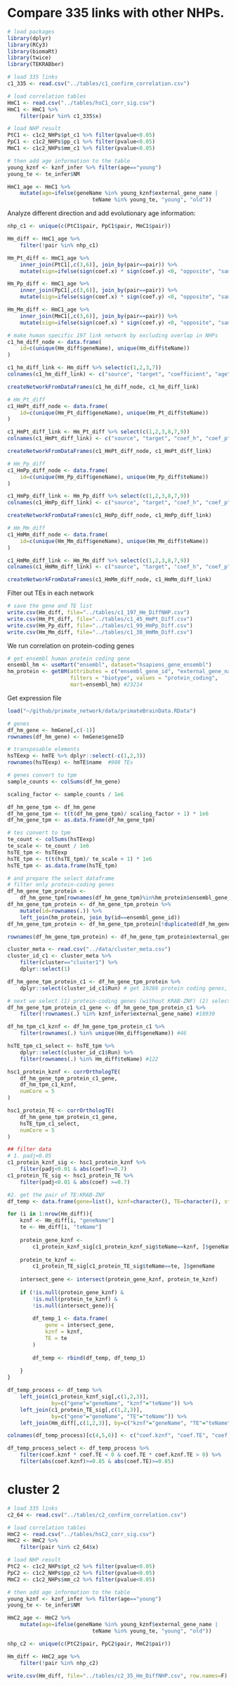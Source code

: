 # Compare 335 links with other NHPs.

```r
# load packages
library(dplyr)
library(RCy3)
library(biomaRt)
library(twice)
library(TEKRABber)
```

```r
# load 335 links
c1_335 <- read.csv("../tables/c1_confirm_correlation.csv")

# load correlation tables
HmC1 <- read.csv("../tables/hsC1_corr_sig.csv")
HmC1 <- HmC1 %>% 
    filter(pair %in% c1_335$x)

# load NHP result
PtC1 <- c1c2_NHPs$pt_c1 %>% filter(pvalue<0.05)
PpC1 <- c1c2_NHPs$pp_c1 %>% filter(pvalue<0.05)
MmC1 <- c1c2_NHPs$mm_c1 %>% filter(pvalue<0.05)

# then add age information to the table
young_kznf <- kznf_infer %>% filter(age=="young")
young_te <- te_infer$NM

HmC1_age <- HmC1 %>%
    mutate(age=ifelse(geneName %in% young_kznf$external_gene_name |
                           teName %in% young_te, "young", "old"))
```

Analyze different direction and add evolutionary age information:

```r
nhp_c1 <- unique(c(PtC1$pair, PpC1$pair, MmC1$pair))

Hm_diff <- HmC1_age %>%
    filter(!pair %in% nhp_c1)

Hm_Pt_diff <- HmC1_age %>%
    inner_join(PtC1[,c(3,6)], join_by(pair==pair)) %>%
    mutate(sign=ifelse(sign(coef.x) * sign(coef.y) <0, "opposite", "same"))

Hm_Pp_diff <- HmC1_age %>%
    inner_join(PpC1[,c(3,6)], join_by(pair==pair)) %>%
    mutate(sign=ifelse(sign(coef.x) * sign(coef.y) <0, "opposite", "same"))

Hm_Mm_diff <- HmC1_age %>%
    inner_join(MmC1[,c(3,6)], join_by(pair==pair)) %>%
    mutate(sign=ifelse(sign(coef.x) * sign(coef.y) <0, "opposite", "same"))
```

```r
# make human specific 197 link network by excluding overlap in NHPs
c1_hm_diff_node <- data.frame(
    id=c(unique(Hm_diff$geneName), unique(Hm_diff$teName))
)

c1_hm_diff_link <- Hm_diff %>% select(c(1,2,3,7))
colnames(c1_hm_diff_link) <- c("source", "target", "coefficient", "age")

createNetworkFromDataFrames(c1_hm_diff_node, c1_hm_diff_link)

# Hm_Pt_diff
c1_HmPt_diff_node <- data.frame(
    id=c(unique(Hm_Pt_diff$geneName), unique(Hm_Pt_diff$teName))
)

c1_HmPt_diff_link <- Hm_Pt_diff %>% select(c(1,2,3,8,7,9))
colnames(c1_HmPt_diff_link) <- c("source", "target", "coef_h", "coef_p", "age", "sign")

createNetworkFromDataFrames(c1_HmPt_diff_node, c1_HmPt_diff_link)

# Hm_Pp_diff
c1_HmPp_diff_node <- data.frame(
    id=c(unique(Hm_Pp_diff$geneName), unique(Hm_Pp_diff$teName))
)

c1_HmPp_diff_link <- Hm_Pp_diff %>% select(c(1,2,3,8,7,9))
colnames(c1_HmPp_diff_link) <- c("source", "target", "coef_h", "coef_p", "age", "sign")

createNetworkFromDataFrames(c1_HmPp_diff_node, c1_HmPp_diff_link)

# Hm_Mm_diff
c1_HmMm_diff_node <- data.frame(
    id=c(unique(Hm_Mm_diff$geneName), unique(Hm_Mm_diff$teName))
)

c1_HmMm_diff_link <- Hm_Mm_diff %>% select(c(1,2,3,8,7,9))
colnames(c1_HmMm_diff_link) <- c("source", "target", "coef_h", "coef_p", "age", "sign")

createNetworkFromDataFrames(c1_HmMm_diff_node, c1_HmMm_diff_link)
```

Filter out TEs in each network

```r
# save the gene and TE list
write.csv(Hm_diff, file="../tables/c1_197_Hm_DiffNHP.csv")
write.csv(Hm_Pt_diff, file="../tables/c1_45_HmPt_Diff.csv")
write.csv(Hm_Pp_diff, file="../tables/c1_99_HmPp_Diff.csv")
write.csv(Hm_Mm_diff, file="../tables/c1_30_HmMm_Diff.csv")
```

We run correlation on protein-coding genes

```r
# get ensembl human protein coding gene
ensembl_hm <- useMart("ensembl", dataset="hsapiens_gene_ensembl")
hm_protein <- getBM(attributes = c("ensembl_gene_id", "external_gene_name"),
                    filters = "biotype", values = "protein_coding",
                    mart=ensembl_hm) #23214
```

Get expression file

```r
load("~/github/primate_network/data/primateBrainData.RData")

# genes
df_hm_gene <- hmGene[,c(-1)]
rownames(df_hm_gene) <- hmGene$geneID

# transposable elements
hsTEexp <- hmTE %>% dplyr::select(-c(1,2,3))
rownames(hsTEexp) <- hmTE$name  #908 TEs

# genes convert to tpm
sample_counts <- colSums(df_hm_gene)

scaling_factor <- sample_counts / 1e6

df_hm_gene_tpm <- df_hm_gene
df_hm_gene_tpm <- t(t(df_hm_gene_tpm)/ scaling_factor + 1) * 1e6
df_hm_gene_tpm <- as.data.frame(df_hm_gene_tpm)

# tes convert to tpm
te_count <- colSums(hsTEexp)
te_scale <- te_count / 1e6
hsTE_tpm <- hsTEexp
hsTE_tpm <- t(t(hsTE_tpm)/ te_scale + 1) * 1e6
hsTE_tpm <- as.data.frame(hsTE_tpm)

# and prepare the select dataframe
# filter only protein-coding genes
df_hm_gene_tpm_protein <- 
    df_hm_gene_tpm[rownames(df_hm_gene_tpm)%in%hm_protein$ensembl_gene_id,]
df_hm_gene_tpm_protein <- df_hm_gene_tpm_protein %>%
    mutate(id=rownames(.)) %>%
    left_join(hm_protein, join_by(id==ensembl_gene_id))
df_hm_gene_tpm_protein <- df_hm_gene_tpm_protein[!duplicated(df_hm_gene_tpm_protein$external_gene_name),]

rownames(df_hm_gene_tpm_protein) <- df_hm_gene_tpm_protein$external_gene_name

cluster_meta <- read.csv("../data/cluster_meta.csv")
cluster_id_c1 <- cluster_meta %>% 
    filter(cluster=="cluster1") %>%
    dplyr::select(1)

df_hm_gene_tpm_protein_c1 <- df_hm_gene_tpm_protein %>%
    dplyr::select(cluster_id_c1$Run) # get 19266 protein coding genes, and 40 sample

# next we select (1) protein-coding genes (without KRAB-ZNF) (2) select KRAB-ZNF
df_hm_gene_tpm_protein_c1_gene <- df_hm_gene_tpm_protein_c1 %>%
    filter(!rownames(.) %in% kznf_infer$external_gene_name) #18930

df_hm_tpm_c1_kznf <- df_hm_gene_tpm_protein_c1 %>%
    filter(rownames(.) %in% unique(Hm_diff$geneName)) #46

hsTE_tpm_c1_select <- hsTE_tpm %>% 
    dplyr::select(cluster_id_c1$Run) %>% 
    filter(rownames(.) %in% Hm_diff$teName) #122

hsc1_protein_kznf <- corrOrthologTE(
    df_hm_gene_tpm_protein_c1_gene,
    df_hm_tpm_c1_kznf,
    numCore = 5 
)

hsc1_protein_TE <- corrOrthologTE(
    df_hm_gene_tpm_protein_c1_gene,
    hsTE_tpm_c1_select,
    numCore = 5
)

## filter data
# 1. padj<0.05
c1_protein_kznf_sig <- hsc1_protein_kznf %>% 
    filter(padj<0.01 & abs(coef)>=0.7)
c1_protein_TE_sig <- hsc1_protein_TE %>% 
    filter(padj<0.01 & abs(coef) >=0.7)

#2. get the pair of TE:KRAB-ZNF
df_temp <- data.frame(gene=list(), kznf=character(), TE=character(), stringsAsFactors = F)

for (i in 1:nrow(Hm_diff)){
    kznf <- Hm_diff[i, "geneName"]
    te <- Hm_diff[i, "teName"]
    
    protein_gene_kznf <- 
        c1_protein_kznf_sig[c1_protein_kznf_sig$teName==kznf, ]$geneName
    
    protein_te_kznf <- 
        c1_protein_TE_sig[c1_protein_TE_sig$teName==te, ]$geneName
    
    intersect_gene <- intersect(protein_gene_kznf, protein_te_kznf)
    
    if (!is.null(protein_gene_kznf) & 
        !is.null(protein_te_kznf) & 
        !is.null(intersect_gene)){
    
        df_temp_1 <- data.frame(
            gene = intersect_gene,
            kznf = kznf,
            TE = te
        )
    
        df_temp <- rbind(df_temp, df_temp_1)
    
    }
}

df_temp_process <- df_temp %>%
    left_join(c1_protein_kznf_sig[,c(1,2,3)], 
              by=c("gene"="geneName", "kznf"="teName")) %>%
    left_join(c1_protein_TE_sig[,c(1,2,3)], 
              by=c("gene"="geneName", "TE"="teName")) %>%
    left_join(Hm_diff[,c(1,2,3)], by=c("kznf"="geneName", "TE"="teName"))

colnames(df_temp_process)[c(4,5,6)] <- c("coef.kznf", "coef.TE", "coef.kznf.TE") 

df_temp_process_select <- df_temp_process %>% 
    filter(coef.kznf * coef.TE < 0 & coef.TE * coef.kznf.TE > 0) %>%
    filter(abs(coef.kznf)>=0.85 & abs(coef.TE)>=0.85)
```

# cluster 2

```r
# load 335 links
c2_64 <- read.csv("../tables/c2_confirm_correlation.csv")

# load correlation tables
HmC2 <- read.csv("../tables/hsC2_corr_sig.csv")
HmC2 <- HmC2 %>% 
    filter(pair %in% c2_64$x)

# load NHP result
PtC2 <- c1c2_NHPs$pt_c2 %>% filter(pvalue<0.05)
PpC2 <- c1c2_NHPs$pp_c2 %>% filter(pvalue<0.05)
MmC2 <- c1c2_NHPs$mm_c2 %>% filter(pvalue<0.05)

# then add age information to the table
young_kznf <- kznf_infer %>% filter(age=="young")
young_te <- te_infer$NM

HmC2_age <- HmC2 %>%
    mutate(age=ifelse(geneName %in% young_kznf$external_gene_name |
                           teName %in% young_te, "young", "old"))

nhp_c2 <- unique(c(PtC2$pair, PpC2$pair, MmC2$pair))

Hm_diff <- HmC2_age %>%
    filter(!pair %in% nhp_c2)

write.csv(Hm_diff, file="../tables/c2_35_Hm_DiffNHP.csv", row.names=F)
```
